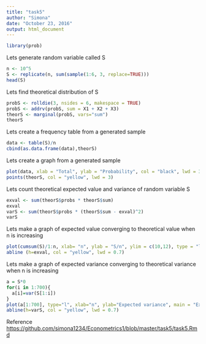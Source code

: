 ```yaml
---
title: "task5"
author: "Simona"
date: "October 23, 2016"
output: html_document
---
```

```r
library(prob)
```
Lets generate random variable called S
```r
n <- 10^5
S <- replicate(n, sum(sample(1:6, 3, replace=TRUE)))
head(S)
```
Lets find theoretical distribution of S
```r
probS <- rolldie(3, nsides = 6, makespace = TRUE)
probS <- addrv(probS, sum = X1 + X2 + X3)
theorS <- marginal(probS, vars="sum")
theorS
```
Lets create a frequency table from a generated sample
```r
data <- table(S)/n
cbind(as.data.frame(data),theorS)
```
Lets create a graph from a generated sample
```r
plot(data, xlab = "Total", ylab = "Probability", col = "black", lwd = 3)
points(theorS, col = "yellow", lwd = 3)
```
Lets count theoretical expected value and variance of random variable S
```r
exval <- sum(theorS$probs * theorS$sum)
exval
varS <- sum(theorS$probs * (theorS$sum - exval)^2)
varS
```
Lets make a graph of expected value converging to theoretical value when n is increasing
```r
plot(cumsum(S)/1:n, xlab= "n", ylab = "S/n", ylim = c(10,12), type = "l", main = "Expected value converging to theoretical value", xlim = c(0,700))
abline (h=exval, col = "yellow", lwd = 0.7)
```
Lets make a graph of expected variance converging to theoretical variance when n is increasing
```r
a = S*0
for(i in 1:700){
  a[i]=var(S[1:i])
}
plot(a[1:700], type="l", xlab="n", ylab="Expected variance", main = "Expected variance converging to theoretical variance")
abline(h=varS, col = "yellow", lwd = 0.7)
```
Reference <https://github.com/simona1234/Econometrics1/blob/master/task5/task5.Rmd>
